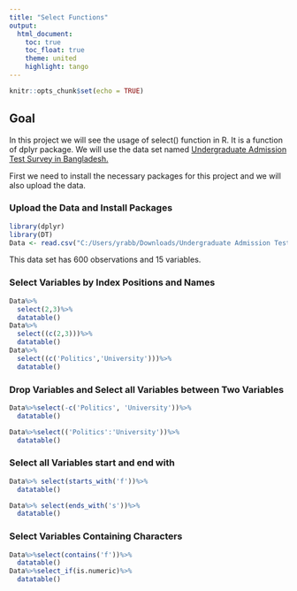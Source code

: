 ```yaml
---
title: "Select Functions"
output:
  html_document:
    toc: true
    toc_float: true
    theme: united
    highlight: tango
---
```


```r
knitr::opts_chunk$set(echo = TRUE)
```

## Goal

In this project we will see the usage of select() function in R. It is a function of dplyr package. We will use the data set named [Undergraduate Admission Test Survey in Bangladesh.](https://www.kaggle.com/datasets/ahefatresearch/undergraduate-admission-test-survey-in-bangladesh)

First we need to install the necessary packages for this project and we will also upload the data.

### Upload the Data and Install Packages

```r
library(dplyr)
library(DT)
Data <- read.csv("C:/Users/yrabb/Downloads/Undergraduate Admission Test Survey in Bangladesh.csv")
```

This data set has 600 observations and 15 variables.

### Select Variables by Index Positions and Names

```r
Data%>%
  select(2,3)%>%
  datatable()
Data%>%
  select((c(2,3)))%>%
  datatable()
Data%>%
  select((c('Politics','University')))%>%
  datatable()
```

### Drop Variables and Select all Variables between Two Variables

```r
Data%>%select(-c('Politics', 'University'))%>%
  datatable()

Data%>%select(('Politics':'University'))%>%
  datatable()
```

### Select all Variables start and end with

```r
Data%>% select(starts_with('f'))%>%
  datatable()

Data%>% select(ends_with('s'))%>%
  datatable()
```

### Select Variables Containing Characters

```r
Data%>%select(contains('f'))%>%
  datatable()
Data%>%select_if(is.numeric)%>%
  datatable()

```
